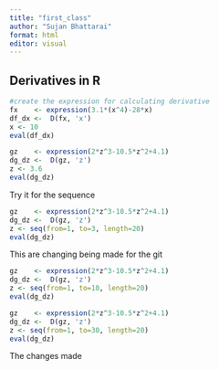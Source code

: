 ```yaml
---
title: "first_class"
author: "Sujan Bhattarai"
format: html
editor: visual
---
```


## Derivatives in R

```r
#create the expression for calculating derivative
fx    <- expression(3.1*(x^4)-28*x)
df_dx <-  D(fx, 'x')
x <- 10
eval(df_dx)
```

```r
gz    <- expression(2*z^3-10.5*z^2+4.1) 
dg_dz <-  D(gz, 'z')
z <- 3.6
eval(dg_dz)
```

Try it for the sequence

```r
gz    <- expression(2*z^3-10.5*z^2+4.1) 
dg_dz <-  D(gz, 'z')
z <- seq(from=1, to=3, length=20)
eval(dg_dz)
```

This are changing being made for the git

```r
gz    <- expression(2*z^3-10.5*z^2+4.1) 
dg_dz <-  D(gz, 'z')
z <- seq(from=1, to=10, length=20)
eval(dg_dz)
```

```r
gz    <- expression(2*z^3-10.5*z^2+4.1) 
dg_dz <-  D(gz, 'z')
z <- seq(from=1, to=30, length=20)
eval(dg_dz)
```

The changes made
